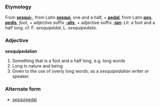 ===Etymology===
From '''[[sesqui-]]''', from Latin '''[[sesqui]]''', one and a half, + '''[[pedal]]''', from Latin '''[[pes]]''', '''[[pedis]]''', ''foot'', + adjective suffix '''[[-alis]]''', + adjective suffix '''[[-ian]]''': ''Lit.'' a foot and a half long. cf. F. ''sesquipédal'', L. ''sesquipedalis''.

===Adjective===
'''sesquipedalian'''

#Something that is a foot and a half long, e.g. long words
#Long in nature and being
#Given to the use of overly long words; as a ''sesquipedalian'' writer or speaker.

===Alternate form===
* [[sesquipedal]]